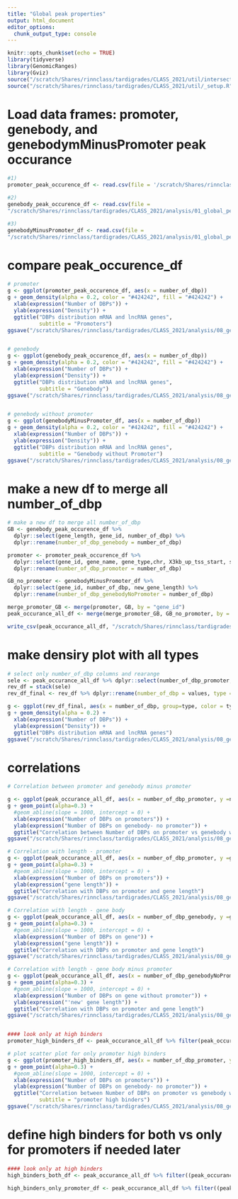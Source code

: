 ```yaml
---
title: "Global peak properties"
output: html_document
editor_options: 
  chunk_output_type: console
---
```


```r
knitr::opts_chunk$set(echo = TRUE)
library(tidyverse)
library(GenomicRanges)
library(Gviz)
source("/scratch/Shares/rinnclass/tardigrades/CLASS_2021/util/intersect_functions.R")
source("/scratch/Shares/rinnclass/tardigrades/CLASS_2021/util/_setup.R")
```

# Load data frames: promoter, genebody, and genebodymMinusPromoter peak occurance


```r
#1)
promoter_peak_occurence_df <- read.csv(file = '/scratch/Shares/rinnclass/tardigrades/CLASS_2021/analysis/01_global_peak_properties/results/peak_occurence_dataframe.csv')

#2)
genebody_peak_occurence_df <- read.csv(file =
"/scratch/Shares/rinnclass/tardigrades/CLASS_2021/analysis/01_global_peak_properties/results/genebody_peak_occurence_dataframe.csv")

#3)
genebodyMinusPromoter_df <- read.csv(file =
"/scratch/Shares/rinnclass/tardigrades/CLASS_2021/analysis/01_global_peak_properties/results/GgenebodyMinusPromoter_df.csv")
```


# compare peak_occurence_df

```r

# promoter
g <- ggplot(promoter_peak_occurence_df, aes(x = number_of_dbp))
g + geom_density(alpha = 0.2, color = "#424242", fill = "#424242") +
  xlab(expression("Number of DBPs")) +
  ylab(expression("Density")) +
  ggtitle("DBPs distribution mRNA and lncRNA genes",
          subtitle = "Promoters") 
ggsave("/scratch/Shares/rinnclass/tardigrades/CLASS_2021/analysis/08_genebody_vs_promoter/figures/DBPs_distribution_promoter.png", height = 5, width = 8)


# genebody
g <- ggplot(genebody_peak_occurence_df, aes(x = number_of_dbp))
g + geom_density(alpha = 0.2, color = "#424242", fill = "#424242") +
  xlab(expression("Number of DBPs")) +
  ylab(expression("Density")) +
  ggtitle("DBPs distribution mRNA and lncRNA genes",
          subtitle = "Genebody") 
ggsave("/scratch/Shares/rinnclass/tardigrades/CLASS_2021/analysis/08_genebody_vs_promoter/figures/DBPs_distribution_genebody.png", height = 5, width = 8)


# genebody without promoter
g <- ggplot(genebodyMinusPromoter_df, aes(x = number_of_dbp))
g + geom_density(alpha = 0.2, color = "#424242", fill = "#424242") +
  xlab(expression("Number of DBPs")) +
  ylab(expression("Density")) +
  ggtitle("DBPs distribution mRNA and lncRNA genes",
          subtitle = "Genebody without Promoter") 
ggsave("/scratch/Shares/rinnclass/tardigrades/CLASS_2021/analysis/08_genebody_vs_promoter/figures/DBPs_distribution_genebodyMinusPromoter.png", height = 5, width = 8)

```

# make a new df to merge all number_of_dbp 

```r
# make a new df to merge all number_of_dbp
GB <- genebody_peak_occurence_df %>%
  dplyr::select(gene_length, gene_id, number_of_dbp) %>%
  dplyr::rename(number_of_dbp_genebody = number_of_dbp)

promoter <- promoter_peak_occurence_df %>%
  dplyr::select(gene_id, gene_name, gene_type,chr, X3kb_up_tss_start, strand, number_of_dbp) %>%
  dplyr::rename(number_of_dbp_promoter = number_of_dbp)

GB_no_promoter <- genebodyMinusPromoter_df %>%
  dplyr::select(gene_id, number_of_dbp, new_gene_length) %>%
  dplyr::rename(number_of_dbp_genebodyNoPromoter = number_of_dbp)

merge_promoter_GB <- merge(promoter, GB, by = "gene_id")
peak_occurance_all_df <- merge(merge_promoter_GB, GB_no_promoter, by = "gene_id")

write_csv(peak_occurance_all_df, "/scratch/Shares/rinnclass/tardigrades/CLASS_2021/analysis/08_genebody_vs_promoter/results/peak_occurance_all_df.csv")
```

# make densiry plot with all types

```r
# select only number_of_dbp columns and rearange
sele <- peak_occurance_all_df %>% dplyr::select(number_of_dbp_promoter, number_of_dbp_genebody,number_of_dbp_genebodyNoPromoter )
rev_df = stack(sele)
rev_df_final <- rev_df %>% dplyr::rename(number_of_dbp = values, type = ind)

g <- ggplot(rev_df_final, aes(x = number_of_dbp, group=type, color = type, fill = type))
g + geom_density(alpha = 0.2) +
  xlab(expression("Number of DBPs")) +
  ylab(expression("Density")) +
  ggtitle("DBPs distribution mRNA and lncRNA genes") 
ggsave("/scratch/Shares/rinnclass/tardigrades/CLASS_2021/analysis/08_genebody_vs_promoter/figures/DBPs_distribution_promotervsgenebody.png", height = 5, width = 8)

```

# correlations 

```r

# Correlation between promoter and genebody minus promoter

g <- ggplot(peak_occurance_all_df, aes(x = number_of_dbp_promoter, y =number_of_dbp_genebodyNoPromoter)) 
g + geom_point(alpha=0.3) +
  #geom_abline(slope = 1000, intercept = 0) +
  xlab(expression("Number of DBPs on promoters")) +
  ylab(expression("Number of DBPs on genebody- no promoter")) +
  ggtitle("Correlation between Number of DBPs on promoter vs genebody without promoter")
ggsave("/scratch/Shares/rinnclass/tardigrades/CLASS_2021/analysis/08_genebody_vs_promoter/figures/Correlation_DBPs_promotervsgenebody.png", height = 5, width = 8)

# Correlation with length - promoter
g <- ggplot(peak_occurance_all_df, aes(x = number_of_dbp_promoter, y =gene_length)) 
g + geom_point(alpha=0.3) +
  #geom_abline(slope = 1000, intercept = 0) +
  xlab(expression("Number of DBPs on promoters")) +
  ylab(expression("gene length")) +
  ggtitle("Correlation with DBPs on promoter and gene length")
ggsave("/scratch/Shares/rinnclass/tardigrades/CLASS_2021/analysis/08_genebody_vs_promoter/figures/Correlation_DBPs_promotervslength.png", height = 5, width = 8)

# Correlation with length - gene body 
g <- ggplot(peak_occurance_all_df, aes(x = number_of_dbp_genebody, y =gene_length)) 
g + geom_point(alpha=0.3) +
  #geom_abline(slope = 1000, intercept = 0) +
  xlab(expression("Number of DBPs on gene")) +
  ylab(expression("gene length")) +
  ggtitle("Correlation with DBPs on promoter and gene length")
ggsave("/scratch/Shares/rinnclass/tardigrades/CLASS_2021/analysis/08_genebody_vs_promoter/figures/Correlation_DBPs_on_genebody_vs_length.png", height = 5, width = 8)

# Correlation with length - gene body minus promoter
g <- ggplot(peak_occurance_all_df, aes(x = number_of_dbp_genebodyNoPromoter, y =new_gene_length)) 
g + geom_point(alpha=0.3) +
  #geom_abline(slope = 1000, intercept = 0) +
  xlab(expression("Number of DBPs on gene without promoter")) +
  ylab(expression("'new' gene length")) +
  ggtitle("Correlation with DBPs on promoter and gene length")
ggsave("/scratch/Shares/rinnclass/tardigrades/CLASS_2021/analysis/08_genebody_vs_promoter/figures/Correlation_DBPs_on_genebodyNoPromoter_vs_new_length.png", height = 5, width = 8)


#### look only at high binders 
promoter_high_binders_df <- peak_occurance_all_df %>% filter(peak_occurance_all_df$number_of_dbp_promoter >= 350)

# plot scatter plot for only promoter high binders 
g <- ggplot(promoter_high_binders_df, aes(x = number_of_dbp_promoter, y =number_of_dbp_genebodyNoPromoter)) 
g + geom_point(alpha=0.3) +
  #geom_abline(slope = 1000, intercept = 0) +
  xlab(expression("Number of DBPs on promoters")) +
  ylab(expression("Number of DBPs on genebody- no promoter")) +
  ggtitle("Correlation between Number of DBPs on promoter vs genebody without promoter",
          subtitle = "promoter high binders")
ggsave("/scratch/Shares/rinnclass/tardigrades/CLASS_2021/analysis/08_genebody_vs_promoter/figures/Correlation_DBPs_promotervsgenebody_high_binders.png", height = 5, width = 8)

```

# define high binders for both vs only for promoters if needed later

```r

#### look only at high binders 
high_binders_both_df <- peak_occurance_all_df %>% filter((peak_occurance_all_df$number_of_dbp_promoter >= 350) & (peak_occurance_all_df$number_of_dbp_genebodyNoPromoter >= 350))

high_binders_only_promoter_df <- peak_occurance_all_df %>% filter((peak_occurance_all_df$number_of_dbp_promoter >= 350) & (peak_occurance_all_df$number_of_dbp_genebodyNoPromoter < 350))

```
